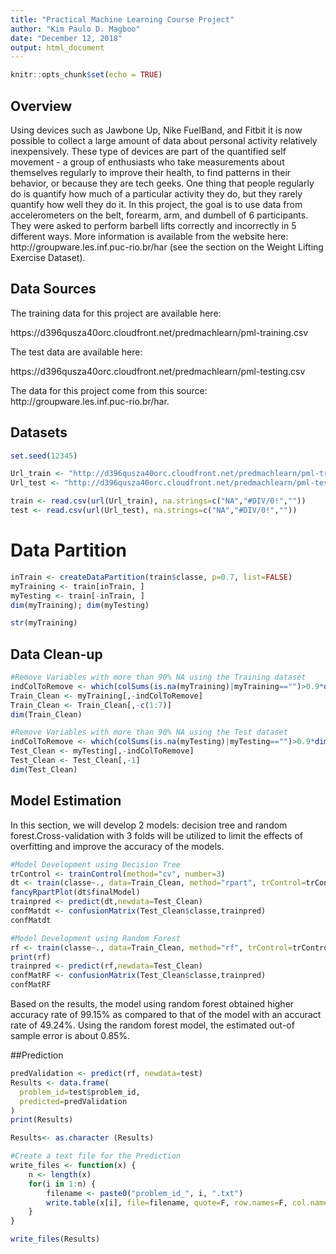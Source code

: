 ---
title: "Practical Machine Learning Course Project"
author: "Kim Paulo D. Magboo"
date: "December 12, 2018"
output: html_document
---

```{r setup, include=FALSE}
knitr::opts_chunk$set(echo = TRUE)
```

## Overview

Using devices such as Jawbone Up, Nike FuelBand, and Fitbit it is now possible to collect a large amount of data about personal activity relatively inexpensively. These type of devices are part of the quantified self movement - a group of enthusiasts who take measurements about themselves regularly to improve their health, to find patterns in their behavior, or because they are tech geeks. One thing that people regularly do is quantify how much of a particular activity they do, but they rarely quantify how well they do it. In this project, the goal is to use data from accelerometers on the belt, forearm, arm, and dumbell of 6 participants. They were asked to perform barbell lifts correctly and incorrectly in 5 different ways. More information is available from the website here: http://groupware.les.inf.puc-rio.br/har (see the section on the Weight Lifting Exercise Dataset).

## Data Sources

The training data for this project are available here:

https://d396qusza40orc.cloudfront.net/predmachlearn/pml-training.csv

The test data are available here:

https://d396qusza40orc.cloudfront.net/predmachlearn/pml-testing.csv

The data for this project come from this source: http://groupware.les.inf.puc-rio.br/har. 

## Datasets 

```{r getdata}
set.seed(12345)

Url_train <- "http://d396qusza40orc.cloudfront.net/predmachlearn/pml-training.csv"
Url_test <- "http://d396qusza40orc.cloudfront.net/predmachlearn/pml-testing.csv"

train <- read.csv(url(Url_train), na.strings=c("NA","#DIV/0!",""))
test <- read.csv(url(Url_test), na.strings=c("NA","#DIV/0!",""))
```

# Data Partition
```{r partition}
inTrain <- createDataPartition(train$classe, p=0.7, list=FALSE)
myTraining <- train[inTrain, ]
myTesting <- train[-inTrain, ]
dim(myTraining); dim(myTesting)

str(myTraining)
```

## Data Clean-up
```{r cleanup}

#Remove Variables with more than 90% NA using the Training dataset
indColToRemove <- which(colSums(is.na(myTraining)|myTraining=="")>0.9*dim(myTraining)[1]) 
Train_Clean <- myTraining[,-indColToRemove]
Train_Clean <- Train_Clean[,-c(1:7)]
dim(Train_Clean)

#Remove Variables with more than 90% NA using the Test dataset
indColToRemove <- which(colSums(is.na(myTesting)|myTesting=="")>0.9*dim(myTesting)[1]) 
Test_Clean <- myTesting[,-indColToRemove]
Test_Clean <- Test_Clean[,-1]
dim(Test_Clean)
```
## Model Estimation

In this section, we will develop 2 models: decision tree and random forest.Cross-validation with 3 folds will be utilized to limit the effects of overfitting and improve the accuracy of the models.

```{r models}

#Model Development using Decision Tree
trControl <- trainControl(method="cv", number=3)
dt <- train(classe~., data=Train_Clean, method="rpart", trControl=trControl)
fancyRpartPlot(dt$finalModel)
trainpred <- predict(dt,newdata=Test_Clean)
confMatdt <- confusionMatrix(Test_Clean$classe,trainpred)
confMatdt

#Model Development using Random Forest
rf <- train(classe~., data=Train_Clean, method="rf", trControl=trControl, verbose=FALSE)
print(rf)
trainpred <- predict(rf,newdata=Test_Clean)
confMatRF <- confusionMatrix(Test_Clean$classe,trainpred)
confMatRF
```

Based on the results, the model using random forest obtained higher accuracy rate of 99.15% as compared to that of the model with an accuract rate of 49.24%. Using the random forest model, the estimated out-of sample error is about 0.85%.

##Prediction
```{r prediction}
predValidation <- predict(rf, newdata=test)
Results <- data.frame(
  problem_id=test$problem_id,
  predicted=predValidation
)
print(Results)

Results<- as.character (Results)

#Create a text file for the Prediction
write_files <- function(x) {
    n <- length(x)
    for(i in 1:n) {
        filename <- paste0("problem_id_", i, ".txt")
        write.table(x[i], file=filename, quote=F, row.names=F, col.names=F)
    }
}

write_files(Results)
```


